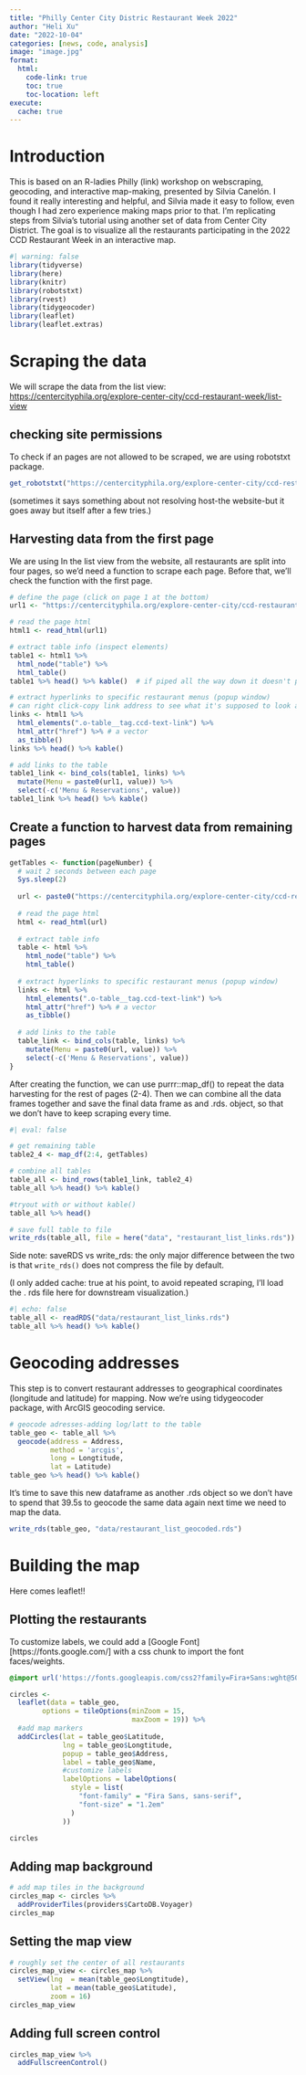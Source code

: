```yaml
---
title: "Philly Center City Distric Restaurant Week 2022"
author: "Heli Xu"
date: "2022-10-04"
categories: [news, code, analysis]
image: "image.jpg"
format:
  html:
    code-link: true
    toc: true
    toc-location: left
execute: 
  cache: true
---
```


# Introduction

This is based on an R-ladies Philly (link) workshop on webscraping, geocoding, and interactive map-making, presented by Silvia Canelón. I found it really interesting and helpful, and Silvia made it easy to follow, even though I had zero experience making maps prior to that. I'm replicating steps from Silvia's tutorial using another set of data from Center City District. The goal is to visualize all the restaurants participating in the 2022 CCD Restaurant Week in an interactive map.

```r
#| warning: false
library(tidyverse)
library(here)
library(knitr)
library(robotstxt)
library(rvest)
library(tidygeocoder)
library(leaflet)
library(leaflet.extras)
```

# Scraping the data

We will scrape the data from the list view: <https://centercityphila.org/explore-center-city/ccd-restaurant-week/list-view>

## checking site permissions

To check if an pages are not allowed to be scraped, we are using robotstxt package.

```r
get_robotstxt("https://centercityphila.org/explore-center-city/ccd-restaurant-week/list-view")
```

(sometimes it says something about not resolving host-the website-but it goes away but itself after a few tries.)

## Harvesting data from the first page

We are using In the list view from the website, all restaurants are split into four pages, so we'd need a function to scrape each page. Before that, we'll check the function with the first page.

```r

# define the page (click on page 1 at the bottom)
url1 <- "https://centercityphila.org/explore-center-city/ccd-restaurant-week/list-view?page=1"

# read the page html
html1 <- read_html(url1)

# extract table info (inspect elements)
table1 <- html1 %>% 
  html_node("table") %>% 
  html_table()
table1 %>% head() %>% kable()  # if piped all the way down it doesn't print

# extract hyperlinks to specific restaurant menus (popup window)
# can right click-copy link address to see what it's supposed to look at 
links <- html1 %>% 
  html_elements(".o-table__tag.ccd-text-link") %>% 
  html_attr("href") %>% # a vector 
  as_tibble() 
links %>% head() %>% kable()

# add links to the table 
table1_link <- bind_cols(table1, links) %>% 
  mutate(Menu = paste0(url1, value)) %>% 
  select(-c('Menu & Reservations', value)) 
table1_link %>% head() %>% kable()
```

## Create a function to harvest data from remaining pages

```r
getTables <- function(pageNumber) {
  # wait 2 seconds between each page 
  Sys.sleep(2)
  
  url <- paste0("https://centercityphila.org/explore-center-city/ccd-restaurant-week/list-view?page=", pageNumber)
  
  # read the page html
  html <- read_html(url)
  
  # extract table info
  table <- html %>% 
    html_node("table") %>% 
    html_table()
  
  # extract hyperlinks to specific restaurant menus (popup window)
  links <- html %>%
    html_elements(".o-table__tag.ccd-text-link") %>%
    html_attr("href") %>% # a vector
    as_tibble() 
  
  # add links to the table
  table_link <- bind_cols(table, links) %>%
    mutate(Menu = paste0(url, value)) %>%
    select(-c('Menu & Reservations', value))
}
```

After creating the function, we can use purrr::map_df() to repeat the data harvesting for the rest of pages (2-4). Then we can combine all the data frames together and save the final data frame as and .rds. object, so that we don't have to keep scraping every time.

```r
#| eval: false

# get remaining table
table2_4 <- map_df(2:4, getTables)

# combine all tables
table_all <- bind_rows(table1_link, table2_4)
table_all %>% head() %>% kable()

#tryout with or without kable()
table_all %>% head()

# save full table to file
write_rds(table_all, file = here("data", "restaurant_list_links.rds"))
```

Side note: saveRDS vs write_rds: the only major difference between the two is that `write_rds()` does not compress the file by default.

(I only added cache: true at his point, to avoid repeated scraping, I'll load the . rds file here for downstream visualization.)

```r
#| echo: false
table_all <- readRDS("data/restaurant_list_links.rds")
table_all %>% head() %>% kable()

```

# Geocoding addresses

This step is to convert restaurant addresses to geographical coordinates (longitude and latitude) for mapping. Now we're using tidygeocoder package, with ArcGIS geocoding service.

```r
# geocode adresses-adding log/latt to the table
table_geo <- table_all %>% 
  geocode(address = Address,
          method = 'arcgis',
          long = Longtitude,
          lat = Latitude)
table_geo %>% head() %>% kable()
```

It's time to save this new dataframe as another .rds object so we don't have to spend that 39.5s to geocode the same data again next time we need to map the data.

```r
write_rds(table_geo, "data/restaurant_list_geocoded.rds")

```

# Building the map

Here comes leaflet!!

## Plotting the restaurants

To customize labels, we could add a \[Google Font\]\[https://fonts.google.com/\] with a css chunk to import the font faces/weights.

```css
@import url('https://fonts.googleapis.com/css2?family=Fira+Sans:wght@500&display=swap');

```

```r
circles <- 
  leaflet(data = table_geo,
        options = tileOptions(minZoom = 15,
                              maxZoom = 19)) %>% 
  #add map markers
  addCircles(lat = table_geo$Latitude,
             lng = table_geo$Longtitude,
             popup = table_geo$Address,
             label = table_geo$Name,
             #customize labels
             labelOptions = labelOptions(
               style = list(
                 "font-family" = "Fira Sans, sans-serif",
                 "font-size" = "1.2em"
               )
             ))

circles
```

## Adding map background

```r
# add map tiles in the background
circles_map <- circles %>% 
  addProviderTiles(providers$CartoDB.Voyager)
circles_map
```

## Setting the map view

```r
# roughly set the center of all restaurants
circles_map_view <- circles_map %>% 
  setView(lng  = mean(table_geo$Longtitude),
          lat = mean(table_geo$Latitude),
          zoom = 16)
circles_map_view
```

## Adding full screen control

```r
circles_map_view %>% 
  addFullscreenControl()
```
